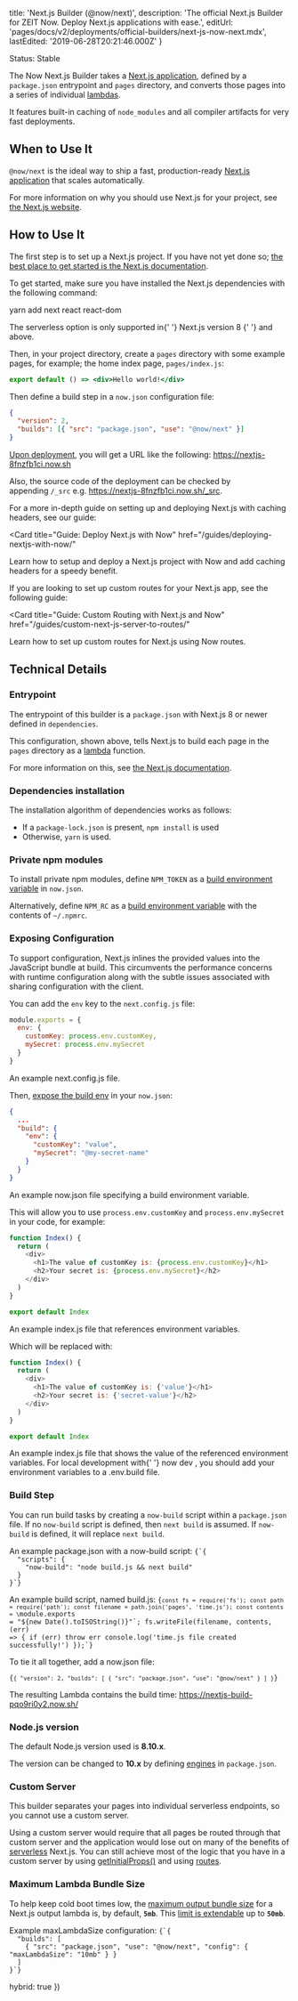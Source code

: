 
  title: 'Next.js Builder (@now/next)',
  description:
    'The official Next.js Builder for ZEIT Now. Deploy Next.js applications with ease.',
  editUrl: 'pages/docs/v2/deployments/official-builders/next-js-now-next.mdx',
  lastEdited: '2019-06-28T20:21:46.000Z'
}

<Tag>Status: Stable</Tag>

The Now Next.js Builder takes a [Next.js application](https://nextjs.org), defined by a `package.json` entrypoint and `pages` directory, and converts those pages into a series of individual [lambdas](/docs/v2/deployments/concepts/lambdas).

It features built-in caching of `node_modules` and all compiler artifacts for very fast deployments.

## When to Use It

`@now/next` is the ideal way to ship a fast, production-ready [Next.js application](https://nextjs.org) that scales automatically.

For more information on why you should use Next.js for your project, see [the Next.js website](https://nextjs.org).

## How to Use It

The first step is to set up a Next.js project. If you have not yet done so; [the best place to get started is the Next.js documentation](https://nextjs.org/docs/#setup).

To get started, make sure you have installed the Next.js dependencies with the following command:

<TerminalInput>yarn add next react react-dom</TerminalInput>

<Note>
  The serverless option is only supported in{' '}
  <GenericLink href="https://nextjs.org/blog/next-8/#serverless-nextjs">
    Next.js version 8
  </GenericLink>{' '}
  and above.
</Note>

Then, in your project directory, create a `pages` directory with some example pages, for example; the home index page, `pages/index.js`:

```jsx
export default () => <div>Hello world!</div>
```

Then define a build step in a `now.json` configuration file:

```json
{
  "version": 2,
  "builds": [{ "src": "package.json", "use": "@now/next" }]
}
```

[Upon deployment](/docs/v2/deployments/basics), you will get a URL like the following: <https://nextjs-8fnzfb1ci.now.sh>

Also, the source code of the deployment can be checked by appending `/_src` e.g. <https://nextjs-8fnzfb1ci.now.sh/_src>.

For a more in-depth guide on setting up and deploying Next.js with caching headers, see our guide:

<Card
  title="Guide: Deploy Next.js with Now"
  href="/guides/deploying-nextjs-with-now/"
>
  Learn how to setup and deploy a Next.js project with Now and add caching
  headers for a speedy benefit.
</Card>

If you are looking to set up custom routes for your Next.js app, see the following guide:

<Card
  title="Guide: Custom Routing with Next.js and Now"
  href="/guides/custom-next-js-server-to-routes/"
>
  Learn how to set up custom routes for Next.js using Now routes.
</Card>

## Technical Details

### Entrypoint

The entrypoint of this builder is a `package.json` with Next.js 8 or newer defined in `dependencies`.

This configuration, shown above, tells Next.js to build each page in the `pages` directory as a [lambda](/docs/v2/deployments/concepts/lambdas/) function.

For more information on this, see [the Next.js documentation](https://github.com/zeit/next.js#serverless-deployment).

### Dependencies installation

The installation algorithm of dependencies works as follows:

- If a `package-lock.json` is present, `npm install` is used
- Otherwise, `yarn` is used.

### Private npm modules

To install private npm modules, define `NPM_TOKEN` as a [build environment variable](/docs/v2/deployments/configuration#build.env) in `now.json`.

Alternatively, define `NPM_RC` as a [build environment variable](/docs/v2/deployments/configuration#build.env) with the contents of `~/.npmrc`.

### Exposing Configuration

To support configuration, Next.js inlines the provided values into the JavaScript bundle at build. This circumvents the performance concerns with runtime configuration along with the subtle issues associated with sharing configuration with the client.

You can add the `env` key to the `next.config.js` file:

```js
module.exports = {
  env: {
    customKey: process.env.customKey,
    mySecret: process.env.mySecret
  }
}
```

<Caption>
  An example <InlineCode>next.config.js</InlineCode> file.
</Caption>

Then, [expose the build env](/docs/v2/deployments/environment-variables-and-secrets) in your `now.json`:

```json
{
  ...
  "build": {
    "env": {
      "customKey": "value",
      "mySecret": "@my-secret-name"
    }
  }
}
```

<Caption>
  An example <InlineCode>now.json</InlineCode> file specifying a build
  environment variable.
</Caption>

This will allow you to use `process.env.customKey` and `process.env.mySecret` in your code, for example:

```js
function Index() {
  return (
    <div>
      <h1>The value of customKey is: {process.env.customKey}</h1>
      <h2>Your secret is: {process.env.mySecret}</h2>
    </div>
  )
}

export default Index
```

<Caption>
  An example <InlineCode>index.js</InlineCode> file that references environment
  variables.
</Caption>

Which will be replaced with:

```js
function Index() {
  return (
    <div>
      <h1>The value of customKey is: {'value'}</h1>
      <h2>Your secret is: {'secret-value'}</h2>
    </div>
  )
}

export default Index
```

<Caption>
  An example <InlineCode>index.js</InlineCode> file that shows the value of the
  referenced environment variables.
</Caption>

<Note>
  For local development with{' '}
  <GenericLink href="https://zeit.co/docs/v2/development/basics">
    now dev
  </GenericLink>
  , you should add your <GenericLink href="https://zeit.co/docs/v2/development/environment-variables/#using-a-.env.build-file">
    environment variables
  </GenericLink> to a <InlineCode>.env.build</InlineCode> file.
</Note>

### Build Step

You can run build tasks by creating a `now-build` script within a `package.json` file. If no `now-build` script is defined, then `next build` is assumed. If `now-build` is defined, it will replace `next build`.

<Example>
<span>An example <InlineCode>package.json</InlineCode> with a <InlineCode>now-build</InlineCode> script:</span>
<Code lang="json">{`{
  "scripts": {
    "now-build": "node build.js && next build"
  }
}`}</Code>

<span>An example build script, named <InlineCode>build.js</InlineCode>:</span>
<Code lang="javascript">{`const fs = require('fs');
const path = require('path');
const filename = path.join('pages', 'time.js');
const contents = \`module.exports = "\${new Date().toISOString()}"\`;
fs.writeFile(filename, contents, (err) => {
  if (err) throw err
  console.log('time.js file created successfully!')
});`}</Code>

<span>
  To tie it all together, add a <InlineCode>now.json</InlineCode> file:
</span>

<Code lang="json">{`{
  "version": 2,
  "builds": [
    { "src": "package.json", "use": "@now/next" }
  ]
}`}</Code>

The resulting Lambda contains the build time: <https://nextjs-build-pqo9ri0y2.now.sh/>

</Example>

### Node.js version

The default Node.js version used is **8.10.x**.

The version can be changed to **10.x** by defining [engines](https://docs.npmjs.com/files/package.json#engines) in `package.json`.

### Custom Server

This builder separates your pages into individual serverless endpoints, so you cannot use a custom server.

Using a custom server would require that all pages be routed through that custom server and the application would lose out on many of the benefits of [serverless](/docs/v2/deployments/concepts/lambdas/) Next.js. You can still achieve most of the logic that you have in a custom server by using [getInitialProps()](https://nextjs.org/docs/#fetching-data-and-component-lifecycle) and using [routes](/docs/v2/deployments/configuration/#routes).

### Maximum Lambda Bundle Size

To help keep cold boot times low, the [maximum output bundle size](/docs/v2/deployments/concepts/lambdas#maximum-bundle-size) for a Next.js output lambda is, by default, **`5mb`**.
This [limit is extendable](/docs/v2/deployments/builders/overview#configuring-output-lambda-size) up to **`50mb`**.

<Example>
  <span>
    Example <InlineCode>maxLambdaSize</InlineCode> configuration:
  </span>
  <Code lang="json">{`{
  "builds": [
    { "src": "package.json", "use": "@now/next", "config": { "maxLambdaSize": "10mb" } }
  ]
}`}</Code>
</Example>

  hybrid: true
})

